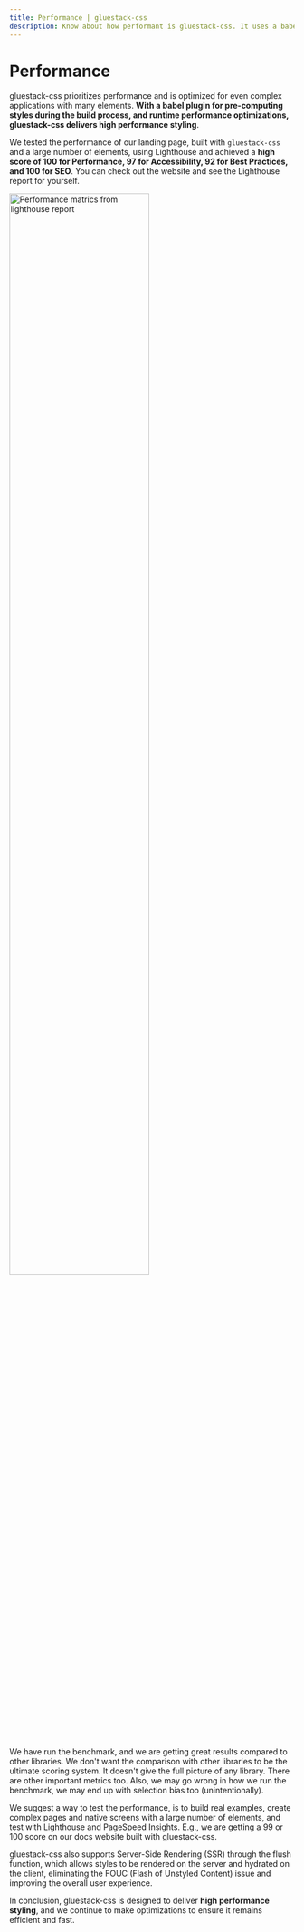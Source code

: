 ```yaml
---
title: Performance | gluestack-css
description: Know about how performant is gluestack-css. It uses a babel plugin for pre-computing styles during the build process, and runtime performance optimizations.
---
```



<Meta title="Overview/Performance" />

# Performance

gluestack-css prioritizes performance and is optimized for even complex applications with many elements. **With a babel plugin for pre-computing styles during the build process, and runtime performance optimizations, gluestack-css delivers high performance styling**.

We tested the performance of our landing page, built with `gluestack-css` and a large number of elements, using Lighthouse and achieved a **high score of 100 for Performance, 97 for Accessibility, 92 for Best Practices, and 100 for SEO**. You can check out the website and see the Lighthouse report for yourself.

<img
  src="/assets/PerformanceScreenshot.png"
  width="70%"
  alt="Performance matrics from lighthouse report"
/>

We have run the benchmark, and we are getting great results compared to other libraries. We don't want the comparison with other libraries to be the ultimate scoring system. It doesn't give the full picture of any library. There are other important metrics too. Also, we may go wrong in how we run the benchmark, we may end up with selection bias too (unintentionally).

We suggest a way to test the performance, is to build real examples, create complex pages and native screens with a large number of elements, and test with Lighthouse and PageSpeed Insights. E.g., we are getting a 99 or 100 score on our docs website built with gluestack-css.

gluestack-css also supports Server-Side Rendering (SSR) through the flush function, which allows styles to be rendered on the server and hydrated on the client, eliminating the FOUC (Flash of Unstyled Content) issue and improving the overall user experience.

In conclusion, gluestack-css is designed to deliver **high performance styling**, and we continue to make optimizations to ensure it remains efficient and fast.
